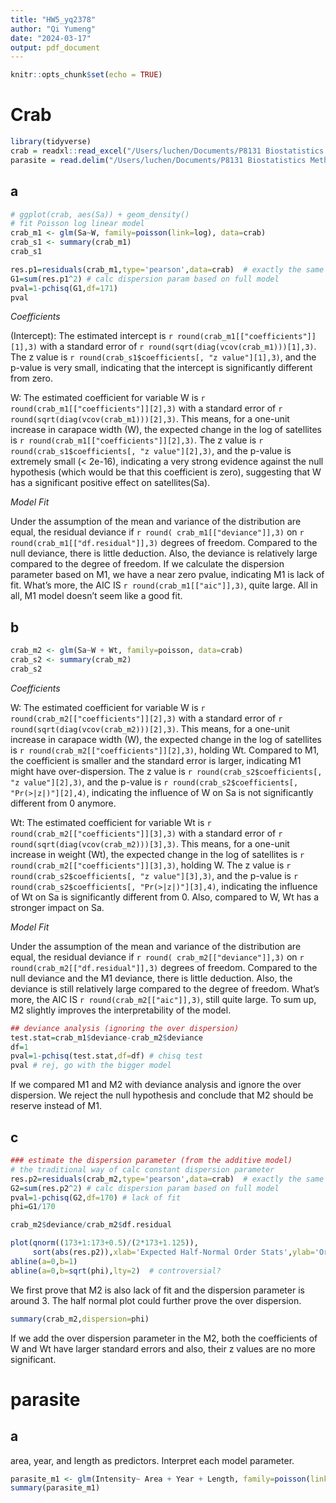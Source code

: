```yaml
---
title: "HW5_yq2378"
author: "Qi Yumeng"
date: "2024-03-17"
output: pdf_document
---
```


```r
knitr::opts_chunk$set(echo = TRUE)
```
# Crab

```r
library(tidyverse)
crab = readxl::read_excel("/Users/luchen/Documents/P8131 Biostatistics Method 2/P8131 HW/Data/HW5-crab.xlsx")
parasite = read.delim("/Users/luchen/Documents/P8131 Biostatistics Method 2/P8131 HW/Data/HW5-parasite.txt")
```
## a
```r
# ggplot(crab, aes(Sa)) + geom_density()
# fit Poisson log linear model
crab_m1 <- glm(Sa~W, family=poisson(link=log), data=crab)
crab_s1 <- summary(crab_m1) 
crab_s1

res.p1=residuals(crab_m1,type='pearson',data=crab)  # exactly the same as pearson residual for wave.glm3
G1=sum(res.p1^2) # calc dispersion param based on full model
pval=1-pchisq(G1,df=171) 
pval
```
*Coefficients*


(Intercept): The estimated intercept is `r round(crab_m1[["coefficients"]][1],3)` with a standard error of `r round(sqrt(diag(vcov(crab_m1)))[1],3)`. The z value is `r round(crab_s1$coefficients[, "z value"][1],3)`, and the p-value is very small, indicating that the intercept is significantly different from zero.


W: The estimated coefficient for variable W is `r round(crab_m1[["coefficients"]][2],3)` with a standard error of `r round(sqrt(diag(vcov(crab_m1)))[2],3)`. This means, for a one-unit increase in carapace width (W), the expected change in the log of satellites is `r round(crab_m1[["coefficients"]][2],3)`. The z value is `r round(crab_s1$coefficients[, "z value"][2],3)`, and the p-value is extremely small (< 2e-16), indicating a very strong evidence against the null hypothesis (which would be that this coefficient is zero), suggesting that W has a significant positive effect on satellites(Sa). 

*Model Fit*

Under the assumption of the mean and variance of the distribution are equal, the residual deviance if `r round( crab_m1[["deviance"]],3)` on `r round(crab_m1[["df.residual"]],3)` degrees of freedom. Compared to the null deviance, there is little deduction. Also, the deviance is relatively large compared to the degree of freedom. If we calculate the dispersion parameter based on M1, we have a near zero pvalue, indicating M1 is lack of fit. What's more, the AIC IS `r round(crab_m1[["aic"]],3)`, quite large. All in all, M1 model doesn't seem like a good fit.



## b

```r
crab_m2 <- glm(Sa~W + Wt, family=poisson, data=crab)
crab_s2 <- summary(crab_m2) 
crab_s2
```
*Coefficients*

W: The estimated coefficient for variable W is `r round(crab_m2[["coefficients"]][2],3)` with a standard error of `r round(sqrt(diag(vcov(crab_m2)))[2],3)`. This means, for a one-unit increase in carapace width (W), the expected change in the log of satellites is `r round(crab_m2[["coefficients"]][2],3)`, holding Wt. Compared to M1, the coefficient is smaller and the standard error is larger, indicating M1 might have over-dispersion. The z value is `r round(crab_s2$coefficients[, "z value"][2],3)`, and the p-value is `r round(crab_s2$coefficients[, "Pr(>|z|)"][2],4)`, indicating the influence of W on Sa is not significantly different from 0 anymore. 

Wt: The estimated coefficient for variable Wt is `r round(crab_m2[["coefficients"]][3],3)` with a standard error of `r round(sqrt(diag(vcov(crab_m2)))[3],3)`. This means, for a one-unit increase in weight (Wt), the expected change in the log of satellites is `r round(crab_m2[["coefficients"]][3],3)`, holding W. The z value is `r round(crab_s2$coefficients[, "z value"][3],3)`, and the p-value is `r round(crab_s2$coefficients[, "Pr(>|z|)"][3],4)`, indicating the influence of Wt on Sa is significantly different from 0. Also, compared to W, Wt has a stronger impact on Sa.


*Model Fit*

Under the assumption of the mean and variance of the distribution are equal, the residual deviance if `r round( crab_m2[["deviance"]],3)` on `r round(crab_m2[["df.residual"]],3)` degrees of freedom. Compared to the null deviance and the M1 deviance, there is little deduction. Also, the deviance is still relatively large compared to the degree of freedom. What's more, the AIC IS `r round(crab_m2[["aic"]],3)`, still quite large. To sum up, M2 slightly improves the interpretability of the model.

```r
## deviance analysis (ignoring the over dispersion)
test.stat=crab_m1$deviance-crab_m2$deviance
df=1 
pval=1-pchisq(test.stat,df=df) # chisq test
pval # rej, go with the bigger model
```

If we compared M1 and M2 with deviance analysis and ignore the over dispersion. We reject the null hypothesis and conclude that M2 should be reserve instead of M1.

## c

```r
### estimate the dispersion parameter (from the additive model)
# the traditional way of calc constant dispersion parameter
res.p2=residuals(crab_m2,type='pearson',data=crab)  # exactly the same as pearson residual for wave.glm3
G2=sum(res.p2^2) # calc dispersion param based on full model
pval=1-pchisq(G2,df=170) # lack of fit
phi=G1/170

crab_m2$deviance/crab_m2$df.residual 

plot(qnorm((173+1:173+0.5)/(2*173+1.125)),
     sort(abs(res.p2)),xlab='Expected Half-Normal Order Stats',ylab='Ordered Abs Pearson Residuals')
abline(a=0,b=1)
abline(a=0,b=sqrt(phi),lty=2)  # controversial? 
```

We first prove that M2 is also lack of fit and the dispersion parameter is around 3. The half normal plot could further prove the over dispersion.

```r
summary(crab_m2,dispersion=phi)
```

If we add the over dispersion parameter in the M2, both the coefficients of W and Wt have larger standard errors and also, their z values are no more significant.


# parasite
## a
 area, year, and length as predictors. Interpret each model parameter.
```r
parasite_m1 <- glm(Intensity~ Area + Year + Length, family=poisson(link=log), data=parasite)
summary(parasite_m1)
```